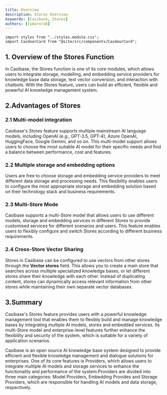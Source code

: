 ```yaml
---
title: Overview
description: Stores Overview
keywords: [Casibase, Stores]
authors: [IsAurora6]
---
```


```mdx-code-block
import styles from "../styles.module.css";
import CasdoorCard from "@site/src/components/CasdoorCard";
```

## 1. Overview of the Stores Function

In Casibase, the Stores function is one of its core modules, which allows users to integrate storage, modelling, and embedding service providers for knowledge base data storage, text vector conversion, and interaction with chatbots. With the Stores feature, users can build an efficient, flexible and powerful AI knowledge management system.

## 2.Advantages of Stores

### 2.1 Multi-model integration

Casibase's Stores feature supports multiple mainstream AI language models, including OpenAI (e.g., GPT-3.5, GPT-4), Azure OpenAI, HuggingFace, Google Gemini, and so on. This multi-model support allows users to choose the most suitable AI model for their specific needs and find a balance between performance, cost and features.

### 2.2 Multiple storage and embedding options

Users are free to choose storage and embedding service providers to meet different data storage and processing needs. This flexibility enables users to configure the most appropriate storage and embedding solution based on their technology stack and business requirements.

### 2.3 Multi-Store Mode

Casibase supports a multi-Store model that allows users to use different models, storage and embedding services in different Stores to provide customised services for different scenarios and users. This feature enables users to flexibly configure and switch Stores according to different business requirements.

### 2.4 Cross-Store Vector Sharing

Stores in Casibase can be configured to use vectors from other stores through the **Vector stores** field. This allows you to create a main store that searches across multiple specialized knowledge bases, or let different stores share their knowledge with each other. Instead of duplicating content, stores can dynamically access relevant information from other stores while maintaining their own separate vector databases.

## 3.Summary

Casibase's Stores feature provides users with a powerful knowledge management tool that enables them to flexibly build and manage knowledge bases by integrating multiple AI models, stores and embedded services. Its multi-Store model and enterprise-level features further enhance the flexibility and security of the system, which is suitable for a variety of application scenarios.

Casibase is an open source AI knowledge base system designed to provide efficient and flexible knowledge management and dialogue solutions for enterprises. One of its core features is Providers, which allows users to integrate multiple AI models and storage services to enhance the functionality and performance of the system.Providers are divided into three main categories: Model Providers, Embedding Provides and Storage Providers, which are responsible for handling AI models and data storage, respectively.
